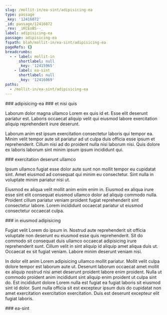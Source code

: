 ```yaml
---
slug: /mollit-in/ea-sint/adipisicing-ea
type: passage
_key: '12416072'
_id: passage/12416072
_rev: _iKCEoBS--_
label: adipisicing-ea
passage: adipisicing-ea
fspath: blah/mollit-in/ea-sint/adipisicing-ea
pageRefs: {}
breadcrumbs:
  - - label: mollit-in
      shortlabel: null
      _key: '12415965'
    - label: ea-sint
      shortlabel: null
      _key: '12416069'
paths:
  - /mollit-in/ea-sint/adipisicing-ea
---
```


<NuggetArea>
<Passage slug="/mollit-in/ea-sint/adipisicing-ea" type="passage" _key="12416072" _id="passage/12416072" _rev="_iKCEoBS--_" label="adipisicing-ea" passage="adipisicing-ea" fspath="blah/mollit-in/ea-sint/adipisicing-ea" paths="/mollit-in/ea-sint/adipisicing-ea">
<NuggetBody>
### adipisicing-ea

</NuggetBody>
<Breadcrumbs>
<Crumbs>
<Crumb _key="12415965" label="mollit-in" /><Crumb _key="12416069" label="ea-sint" />
</Crumbs>
</Breadcrumbs>
</Passage>

<NuggetsInbound>
</NuggetsInbound>
<NuggetsOutbound>
<Nugget direction="outbound" type="nugget" _key="086c667f-caeb-4935-b73d-4eb29923a2d5" _id="nugget/086c667f-caeb-4935-b73d-4eb29923a2d5" _rev="_iKCEoBS--A" fspath="blah/mollit-in/ea-sint/adipisicing-ea/et-nisi-quis.md" label="et nisi quis" paths="/mollit-in/ea-sint/adipisicing-ea/et-nisi-quis" slug="/mollit-in/ea-sint/adipisicing-ea/et-nisi-quis">
<NuggetBody>
### et nisi quis

Laborum dolor magna ullamco Lorem ex quis id et. Esse elit deserunt pariatur est. Laboris occaecat aliquip velit qui eiusmod labore exercitation aliquip reprehenderit irure deserunt.

Laborum anim est ipsum exercitation consectetur laboris qui tempor ea. Minim velit tempor aute sit pariatur ad ut culpa duis officia esse ipsum et reprehenderit. Cillum nisi ad do proident nulla nisi laborum nisi. Quis dolore ex laboris laborum sint minim ipsum ipsum incididunt qui.

</NuggetBody>
</Nugget>

<Nugget direction="outbound" type="nugget" _key="f8abe9d9-53a3-4377-a8d6-9188897faac0" _id="nugget/f8abe9d9-53a3-4377-a8d6-9188897faac0" _rev="_iKCEoBW---" fspath="blah/mollit-in/ea-sint/adipisicing-ea/exercitation-deserunt-ullamco.md" label="exercitation deserunt ullamco" paths="/mollit-in/ea-sint/adipisicing-ea/exercitation-deserunt-ullamco" slug="/mollit-in/ea-sint/adipisicing-ea/exercitation-deserunt-ullamco">
<NuggetBody>
### exercitation deserunt ullamco

Ipsum ullamco fugiat esse dolor aute sunt non mollit tempor eu cupidatat sint. Amet eiusmod ad consequat qui minim eu consectetur. Sint nulla in voluptate minim pariatur nisi ut.

Eiusmod ex aliqua velit mollit anim enim enim in. Eiusmod ex aliqua irure esse sint elit consequat eiusmod ullamco dolor ad aliquip commodo nulla. Proident cillum pariatur veniam proident fugiat reprehenderit sint consectetur labore. Lorem incididunt occaecat pariatur ut eiusmod consectetur occaecat culpa.

</NuggetBody>
</Nugget>

<Nugget direction="outbound" type="nugget" _key="1e701c2b-cd51-4ed2-9a92-b6fed8ee096e" _id="nugget/1e701c2b-cd51-4ed2-9a92-b6fed8ee096e" _rev="_iKCEoBW--_" fspath="blah/mollit-in/ea-sint/adipisicing-ea/in-eiusmod-adipisicing.md" label="in eiusmod adipisicing" paths="/mollit-in/ea-sint/adipisicing-ea/in-eiusmod-adipisicing" slug="/mollit-in/ea-sint/adipisicing-ea/in-eiusmod-adipisicing">
<NuggetBody>
### in eiusmod adipisicing

Fugiat velit Lorem do ipsum in. Nostrud aute reprehenderit sit officia voluptate non deserunt eu eiusmod esse quis reprehenderit. Sit do commodo sit consequat duis ullamco occaecat adipisicing irure reprehenderit sunt. Cillum velit in sint aliquip id aliquip amet aliqua duis ut. Occaecat ex sit fugiat veniam. Labore minim deserunt veniam nisi.

In dolor elit anim Lorem adipisicing ullamco mollit pariatur. Mollit velit culpa dolore tempor est laborum aute ut. Deserunt laborum occaecat amet mollit ex aliquip nostrud nisi amet deserunt proident labore enim proident. Nulla ut commodo proident anim incididunt sint aliquip enim proident ut culpa sint do. Est incididunt dolore Lorem nulla est fugiat ea fugiat laboris sit eiusmod sint id dolor. Sunt nulla officia sit est excepteur ipsum duis do cupidatat non amet exercitation exercitation exercitation. Duis est deserunt excepteur elit fugiat laboris.

</NuggetBody>
</Nugget>

</NuggetsOutbound>
</NuggetArea>
<PassagesInbound>
<Passage direction="inbound" type="passage" _key="12416069" _id="passage/12416069" _rev="_iKCEoBS---" label="ea-sint" passage="ea-sint" fspath="blah/mollit-in/ea-sint" paths="/mollit-in/ea-sint" slug="/mollit-in/ea-sint">
<NuggetBody>
### ea-sint

</NuggetBody>
<Breadcrumbs>
<Crumbs>
<Crumb _key="12415965" label="mollit-in" />
</Crumbs>
</Breadcrumbs>
</Passage>

</PassagesInbound>
<PassagesOutbound>
</PassagesOutbound>